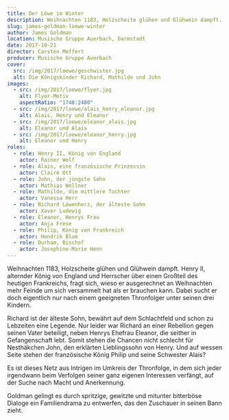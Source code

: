 ```yaml
---
title: Der Löwe im Winter
description: Weihnachten 1183, Holzscheite glühen und Glühwein dampft. Henry II, alternder König von England und Herrscher über einen Großteil des heutigen Frankreichs, fragt sich, wieso er ausgerechnet an Weihnachten mehr Feinde um sich versammelt hat als er brauchen kann. Dabei sucht er doch eigentlich nur nach einem geeigneten Thronfolger unter seinen drei Kindern.
slug: james-goldman-loewe-winter
author: James Goldman
location: Musische Gruppe Auerbach, Darmstadt
date: 2017-10-21
director: Carsten Meffert
producer: Musische Gruppe Auerbach
cover:
  src: /img/2017/loewe/geschwister.jpg
  alt: Die Königskinder Richard, Mathilde und John
images:
  - src: /img/2017/loewe/flyer.jpg
    alt: Flyer-Motiv
    aspectRatio: "1748:2480"
  - src: /img/2017/loewe/alais_henry_eleanor.jpg
    alt: Alais, Henry und Eleanor
  - src: /img/2017/loewe/eleanor_alais.jpg
    alt: Eleanor und Alais
  - src: /img/2017/loewe/eleanor_henry.jpg
    alt: Eleanor und Henry
roles:
  - role: Henry II, König von England
    actor: Rainer Wolf
  - role: Alais, eine französische Prinzessin
    actor: Claire Ott
  - role: John, der jüngste Sohn
    actor: Mathias Wellner
  - role: Mathilde, die mittlere Tochter
    actor: Vanessa Herr
  - role: Richard Löwenherz, der älteste Sohn
    actor: Xaver Ludewig
  - role: Eleanor, Henrys Frau
    actor: Anja Frese
  - role: Philip, König von Frankreich
    actor: Hendrik Blum
  - role: Durham, Bischof
    actor: Josephine-Marie Henn
---
```


Weihnachten 1183, Holzscheite glühen und Glühwein dampft. Henry II, alternder König von England und Herrscher über einen Großteil des heutigen Frankreichs, fragt sich, wieso er ausgerechnet an Weihnachten mehr Feinde um sich versammelt hat als er brauchen kann. Dabei sucht er doch eigentlich nur nach einem geeigneten Thronfolger unter seinen drei Kindern.

Richard ist der älteste Sohn, bewährt auf dem Schlachtfeld und schon zu Lebzeiten eine Legende. Nur leider war Richard an einer Rebellion gegen seinen Vater beteiligt, neben Henrys Ehefrau Eleanor, die seither in Gefangenschaft lebt. Somit stehen die Chancen nicht schlecht für Nesthäkchen John, den erklärten Lieblingssohn von Henry. Und auf wessen Seite stehen der französische König Philip und seine Schwester Alais?

Es ist dieses Netz aus Intrigen im Umkreis der Thronfolge, in dem sich jeder irgendwann beim Verfolgen seiner ganz eigenen Interessen verfängt, auf der Suche nach Macht und Anerkennung.

Goldman gelingt es durch spritzige, gewitzte und mitunter bitterböse Dialoge ein Familiendrama zu entwerfen, das den Zuschauer in seinen Bann zieht.
